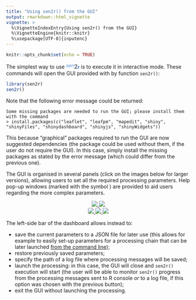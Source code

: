 ```yaml
---
title: "Using sen2r() from the GUI"
output: rmarkdown::html_vignette
vignette: >
  %\VignetteIndexEntry{Using sen2r() from the GUI}
  %\VignetteEngine{knitr::knitr}
  %\usepackage[UTF-8]{inputenc}
---
```


```r
knitr::opts_chunk$set(echo = TRUE)
```

The simplest way to use 
<span style="color:#5793dd;vertical-align:top;font-size:90%;font-weight:normal;">sen</span><span style="color:#6a7077;vertical-align:baseline;font-size:115%;font-weight:bolder;">2</span><span style="color:#2f66d5;vertical-align:baseline;font-size:90%;font-weight:bold;">r</span>
is to execute it in interactive mode.
These commands will open the GUI provided with by function `sen2r()`:
```r
library(sen2r)
sen2r()
```

Note that the following error message could be returned:
```
Some missing packages are needed to run the GUI; please install them with the command
> install.packages(c("leaflet", "leafpm", "mapedit", "shiny", "shinyFiles", "shinydashboard", "shinyjs", "shinyWidgets"))
```
This because "graphical" packages required to run the GUI are now suggested dependencies (the package could be used without them, if the user do not require the GUI).
In this case, simply install the missing packages as stated by the error message (which could differ from the previous one).


The GUI is organised in several panels (click on the images below for larger versions), 
allowing users to set all the required processing parameters.
Help pop-up windows (marked with the symbol
<span style = "color:darkcyan;"><i class="fa fa-question-circle"></i></span>)
are provided to aid users regarding the more complex parameters.

<p style="text-align:center;">
  <a href="https://raw.githubusercontent.com/ranghetti/sen2r/devel/man/figures/sen2r_gui_sheet1.png" target="_blank">
    <img src="../man/figures/sen2r_gui_sheet1_small.png">
  </a>
  <a href="https://raw.githubusercontent.com/ranghetti/sen2r/devel/man/figures/sen2r_gui_sheet2.png" target="_blank">
    <img src="../man/figures/sen2r_gui_sheet2_small.png">
  </a>
  <br/>
  <a href="https://raw.githubusercontent.com/ranghetti/sen2r/devel/man/figures/sen2r_gui_sheet3.png" target="_blank">
    <img src="../man/figures/sen2r_gui_sheet3_small.png">
  </a>
  <a href="https://raw.githubusercontent.com/ranghetti/sen2r/devel/man/figures/sen2r_gui_sheet4.png" target="_blank">
    <img src="../man/figures/sen2r_gui_sheet4_small.png">
  </a>
  <a href="https://raw.githubusercontent.com/ranghetti/sen2r/devel/man/figures/sen2r_gui_sheet5.png" target="_blank">
    <img src="../man/figures/sen2r_gui_sheet5_small.png">
  </a>
</p>

The left-side bar of the dashboard allows instead to: 

* save the current parameters to a JSON file for later use
    (this allows for example to easily set-up parameters for a processing chain
    that can be later launched [from the command line](sen2r_cmd.html));
* restore previously saved parameters; 
* specify the path of a log file where processing messages will be saved; 
* launch the processing:
    in this case, the GUI will close and `sen2r()` execution will start
    (the user will be able to monitor `sen2r()` progress from the processing 
    messages sent to R console _or_ to a log file, if this option was chosen 
    with the previous button);
* exit the GUI without launching the processing.
